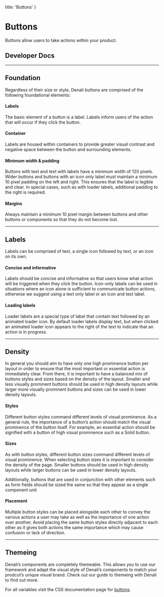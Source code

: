 
  title: 'Buttons'
}

# Buttons
Buttons allow users to take actions within your product. 

## Developer Docs

<div className="row">
  <ResourceCard name="CSS" icon="css" caption="Avaiable Now" link="https://denali-design.github.io/denali-css/?path=/story/components-buttons--default" />
  <ResourceCard name="Ember" icon="ember" caption="Avaiable Now" link="https://denali-design.github.io/denali-ember/?path=/story/denalibutton--default" />
  <ResourceCard name="React" icon="react" caption="Coming Soon" disabled />
</div>

---

## Foundation
Regardless of their size or style, Denali buttons are comprised of the following foundational elements:

#### Labels
The basic element of a button is a label. Labels inform users of the action that will occur if they click the button.

<SingleImage 
  image="/images/components/buttons/foundation.png"
/>

#### Container
Labels are housed within containers to provide greater visual contrast and negative space between the button and surrounding elements.

<SingleImage 
  image="/images/components/buttons/container.png"
/>

#### Minimum width & padding
Buttons with text and text with labels have a minimum width of 120 pixels. Wider buttons and buttons with an icon only label must maintain a minimum 10 pixel padding on the left and right. This ensures that the label is legible and clear. In special cases, such as with loader labels, additional padding to the right is required. 

<SingleImage 
  image="/images/components/buttons/margin-padding.png"
/>

#### Margins
Always maintain a minimum 10 pixel margin between buttons and other buttons or components so that they do not become lost. 

<SingleImage 
  image="/images/components/buttons/margin.png"
/>

---

## Labels
Labels can be comprised of text, a single icon followed by text, or an icon on its own.

#### Concise and informative
Labels should be concise and informative so that users know what action will be triggered when they click the button. Icon-only labels can be used in situations where an icon alone is sufficient to communicate button actions, otherwise we suggest using a text only label or an icon and text label. 

<DoubleImage 
  firstType="do"
  firstImage="/images/components/buttons/label-do.png"
  firstCaption="use direct and concise button labels."
  secondType="dont"
  secondImage="/images/components/buttons/label-dont.png"
  secondCaption="use multiple icons or unnecessarily long button labels."
/>

#### Loading labels
Loader labels are a special type of label that contain text followed by an animated loader icon. By default loader labels display text, but when clicked an animated loader icon appears to the right of the text to indicate that an action is in progress.

<SingleImage 
  image="/images/components/buttons/label-loading.png"
  caption="Submit button is a loader button that animates on click."
/>

---

## Density
In general you should aim to have only one high prominence button per layout in order to ensure that the most important or essential action is immediately clear. From there, it is important to have a balanced mix of buttons styles and sizes based on the density of the layout. Smaller and less visually prominent buttons should be used in high density layouts while larger more visually prominent buttons and sizes can be used in lower density layouts.

<SingleImage 
  image="/images/components/buttons/density.png"
  caption="Layout with a balanced mix of buttons styles and sizes."
/>

#### Styles
Different button styles command different levels of visual prominence. As a general rule, the importance of a button’s action should match the visual prominence of the button itself. For example, an essential action should be signified with a button of high visual prominence such as a Solid button. 

<SingleImage 
  image="/images/components/buttons/styles-1.png"
/>

<SingleImage 
  image="/images/components/buttons/styles-2.png"
  caption="In this layout a Solid button is used to call out a primary action while a Ghost button is used to call out a secondary action."
/>

#### Sizes
As with button styles, different button sizes command different levels of visual prominence. When selecting button sizes it is important to consider the density of the page. Smaller buttons should be used in high density layouts while larger buttons can be used in lower density layouts.  

<SingleImage 
  image="/images/components/buttons/sizes.png"
  caption="Density scale according to button size."
/>

Additionally, buttons that are used in conjunction with other elements such as form fields should be sized the same so that they appear as a single component unit

<DoubleImage 
  firstType="do"
  firstImage="/images/components/buttons/sizes-do.png"
  firstCaption="use a default sized field with a default sized button."
  secondType="dont"
  secondImage="/images/components/buttons/sizes-dont.png"
  secondCaption="use a small sized field with a default sized button."
/>

#### Placement
Multiple button styles can be placed alongside each other to convey the various actions a user may take as well as the importance of one action over another. Avoid placing the same button styles directly adjacent to each other as it gives both actions the same importance which may cause confusion or lack of direction.

<DoubleImage 
  firstType="do"
  firstImage="/images/components/buttons/placement-do.png"
  firstCaption="use buttons with different visual prominence to convey actions with different levels of importance ."
  secondType="dont"
  secondImage="/images/components/buttons/placement-dont.png"
  secondCaption="use buttons with the same visual prominence to convey actions with different levels of importance."
/>

---

## Themeing
Denali’s components are completely themeable. This allows you to use our framework and adapt the visual style of Denali’s components to match your prodcut’s unique visual brand. Check out our guide to themeing with Denali to find out more.

For all variables visit the CSS documentation page for [buttons](https://denali-design.github.io/denali-css/?path=/story/get-started-variables--page#button).


